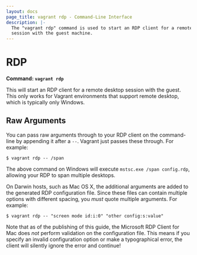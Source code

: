 ```yaml
---
layout: docs
page_title: vagrant rdp - Command-Line Interface
description: |-
  The "vagrant rdp" command is used to start an RDP client for a remote desktop
  session with the guest machine.
---
```


# RDP

**Command: `vagrant rdp`**

This will start an RDP client for a remote desktop session with the
guest. This only works for Vagrant environments that support remote
desktop, which is typically only Windows.

## Raw Arguments

You can pass raw arguments through to your RDP client on the
command-line by appending it after a `--`. Vagrant just passes
these through. For example:

```shell-session
$ vagrant rdp -- /span
```

The above command on Windows will execute `mstsc.exe /span config.rdp`,
allowing your RDP to span multiple desktops.

On Darwin hosts, such as Mac OS X, the additional arguments are added to the
generated RDP configuration file. Since these files can contain multiple options
with different spacing, you _must_ quote multiple arguments. For example:

```shell-session
$ vagrant rdp -- "screen mode id:i:0" "other config:s:value"
```

Note that as of the publishing of this guide, the Microsoft RDP Client for Mac
does _not_ perform validation on the configuration file. This means if you
specify an invalid configuration option or make a typographical error, the
client will silently ignore the error and continue!
